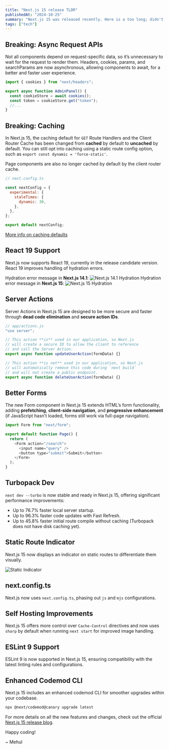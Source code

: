 ```yaml
---
title: "Next.js 15 release TLDR"
publishedAt: "2024-10-25"
summary: "Next.js 15 was released recently. Here is a too long; didn't read for the impatient."
tags: ["tech"]
---
```


## Breaking: Async Request APIs

Not all components depend on request-specific data, so it’s unnecessary to wait for the request to render them. Headers, cookies, params, and searchParams are now asynchronous, allowing components to await, for a better and faster user experience.

```js
import { cookies } from "next/headers";

export async function AdminPanel() {
  const cookieStore = await cookies();
  const token = cookieStore.get("token");
  //...
}
```

## Breaking: Caching

In Next.js 15, the caching default for `GET` Route Handlers and the Client Router Cache has been changed from **cached** by default to **uncached** by default. You can still opt into caching using a static route config option, such as `export const dynamic = 'force-static'`.

Page components are also no longer cached by default by the client router cache.

```js
// next.config.ts

const nextConfig = {
  experimental: {
    staleTimes: {
      dynamic: 30,
    },
  },
};

export default nextConfig;
```

[More info on caching defaults](https://nextjs.org/blog/next-15#get-route-handlers-are-no-longer-cached-by-default)

## React 19 Support

Next.js now supports React 19, currently in the release candidate version. React 19 improves handling of hydration errors.

Hydration error message in **Next.js 14.1**:
![Next.js 14.1 Hydration](https://nextjs.org/_next/image?url=%2Fstatic%2Fblog%2Fnext-15-rc%2Fhydration-error-before-dark.png&w=2048&q=75&dpl=dpl_Fu7jVfWKtfz3vjeN8JMUkr7TkYnm)
Hydration error message in **Next.js 15**:
![Next.js 15 Hydration](https://nextjs.org/_next/image?url=%2Fstatic%2Fblog%2Fnext-15-rc%2Fhydration-error-after-dark.png&w=1920&q=75&dpl=dpl_Fu7jVfWKtfz3vjeN8JMUkr7TkYnm)

## Server Actions

Server Actions in Next.js 15 are designed to be more secure and faster through **dead code elimination** and **secure action IDs**.

```js
// app/actions.js
"use server";

// This action **is** used in our application, so Next.js
// will create a secure ID to allow the client to reference
// and call the Server Action.
export async function updateUserAction(formData) {}

// This action **is not** used in our application, so Next.js
// will automatically remove this code during `next build`
// and will not create a public endpoint.
export async function deleteUserAction(formData) {}
```

## Better Forms

The new Form component in Next.js 15 extends HTML’s form functionality, adding **prefetching**, **client-side navigation**, and **progressive enhancement** (if JavaScript hasn’t loaded, forms still work via full-page navigation).

```js
import Form from "next/form";

export default function Page() {
  return (
    <Form action="/search">
      <input name="query" />
      <button type="submit">Submit</button>
    </Form>
  );
}
```

## Turbopack Dev

`next dev --turbo` is now stable and ready in Next.js 15, offering significant performance improvements:

- Up to 76.7% faster local server startup.
- Up to 96.3% faster code updates with Fast Refresh.
- Up to 45.8% faster initial route compile without caching (Turbopack does not have disk caching yet).

## Static Route Indicator

Next.js 15 now displays an indicator on static routes to differentiate them visually.

![Static Indicator](https://nextjs.org/_next/image?url=%2Fstatic%2Fblog%2Fnext-15-rc2%2Fstatic-route-dark.png&w=3840&q=75&dpl=dpl_Fu7jVfWKtfz3vjeN8JMUkr7TkYnm)

## next.config.ts

Next.js now uses `next.config.ts`, phasing out `js` and `mjs` configurations.

## Self Hosting Improvements

Next.js 15 offers more control over `Cache-Control` directives and now uses `sharp` by default when running `next start` for improved image handling.

## ESLint 9 Support

ESLint 9 is now supported in Next.js 15, ensuring compatibility with the latest linting rules and configurations.

## Enhanced Codemod CLI

Next.js 15 includes an enhanced codemod CLI for smoother upgrades within your codebase.

```sh
npx @next/codemod@canary upgrade latest
```

For more details on all the new features and changes, check out the official [Next.js 15 release blog](https://nextjs.org/blog/next-15).

Happy coding!

~ Mehul
